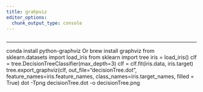```yaml
---
title: grahpviz
editor_options: 
  chunk_output_type: console
---
```


```r
```

*********************************************************************

conda install python-graphviz
Or brew install graphviz
from sklearn.datasets import load_iris from sklearn import tree iris = load_iris() clf = tree.DecisionTreeClassifier(max_depth=3) clf = clf.fit(iris.data, iris.target) tree.export_graphviz(clf, out_file="decisionTree.dot", feature_names=iris.feature_names, class_names=iris.target_names, filled = True)
dot -Tpng decisionTree.dot -o decisionTree.png 
